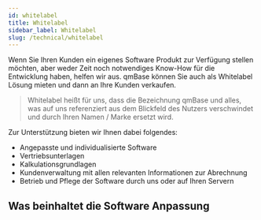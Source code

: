 ---
id: whitelabel
title: Whitelabel
sidebar_label: Whitelabel
slug: /technical/whitelabel
---


Wenn Sie Ihren Kunden ein eigenes Software Produkt zur Verfügung stellen möchten, aber weder Zeit noch notwendiges Know-How für die Entwicklung haben, helfen wir aus.
qmBase können Sie auch als Whitelabel Lösung mieten und dann an Ihre Kunden verkaufen.

> Whitelabel heißt für uns, dass die Bezeichnung qmBase und alles, was auf uns referenziert aus dem Blickfeld des Nutzers verschwindet und durch Ihren Namen / Marke ersetzt wird.

Zur Unterstützung bieten wir Ihnen dabei folgendes:

- Angepasste und individualisierte Software
- Vertriebsunterlagen
- Kalkulationsgrundlagen
- Kundenverwaltung mit allen relevanten Informationen zur Abrechnung
- Betrieb und Pflege der Software durch uns oder auf Ihren Servern

## Was beinhaltet die Software Anpassung

<UnderDevAlert />

<!--

Innerhalb der Software werden folgende Elemente geändert.

- Angepasster Produktumfang z.B. nur einzelne Apps und nicht die gesamte Lösung
- Individuelle E-Mail Templates
  - Individuelle E-Mail Zustellung eigener Absender
- Eigenes Theme (Farbschema) und Layout
- Standardlogo in Navigationsleiste
- Eigene Inhalte und Testdaten
- Eigene Releasezyklen (weniger Updates)
- Kontaktdaten

### Unterstützende Funktionen durch automatisierte Testaccounts

Damit Interessenten jederzeit Ihr Produkt testen können, ist eine automatisierte Zustellung von Testaccounts essenziell.
Auch hierfür haben wir eine Lösung, so dass Sie hier auf unseren Erfahrungen und Tools aufbauen können.
Hierzu zählen allgemeine Seiten für den

- [Login](https://app.qmbase.com/account/findworkspace)
- [Bestellung Testaccount](https://app.qmbase.com/Signup)
- Erklärende Texte
- Dauer des Tests

Zu den Anpassungen auf diesen Seiten zählen:

- Farbschema
- Domain
- Verlinkungen (Impressum, Datenschutz etc.)

Da qmBase stetig weiterentwickelt wird, müssen wir immer darauf achten einmalig vereinbarte Anpassungen auch beizubehalten.
Hierzu erstellen wir automatisierte Screenshots, die Sie für Ihre Dokumentation nutzen können.

### Resourcen (Authorization required)

- [Screenshots](https://github.com/qmbase/screenshots)
- [E-Mail Templates](https://github.com/qmbase/email-templates/)
-->
